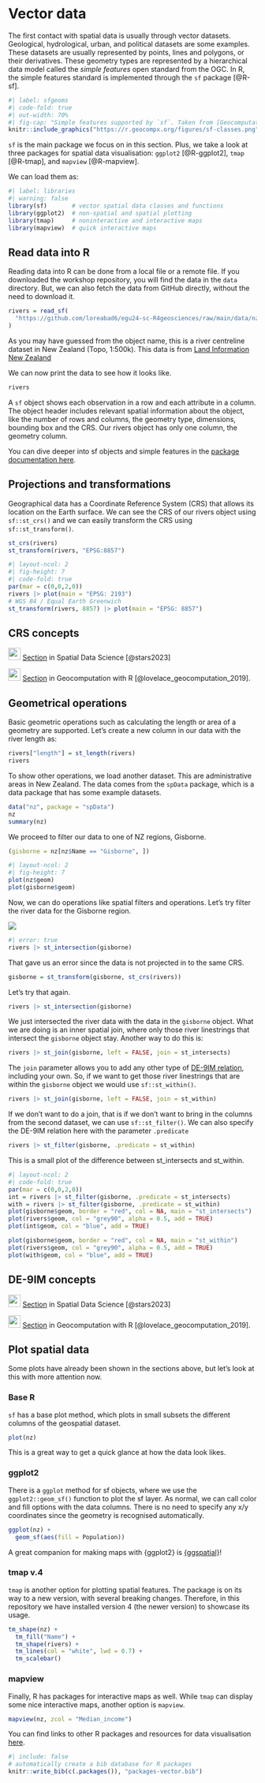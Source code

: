 # Vector data

The first contact with spatial data is usually through vector datasets. 
Geological, hydrological, urban, and political datasets are some examples.
These datasets are usually represented by points, lines and polygons, or their derivatives.
These geometry types are represented by a hierarchical data model called the *simple features* open standard from the OGC.
In R, the simple features standard is implemented through the `sf` package [@R-sf].

```r
#| label: sfgeoms
#| code-fold: true
#| out-width: 70%
#| fig-cap: "Simple features supported by `sf`. Taken from [Geocomputation with R](https://r.geocompx.org/spatial-class#intro-sf)."
knitr::include_graphics("https://r.geocompx.org/figures/sf-classes.png")
```

`sf` is the main package we focus on in this section. 
Plus, we take a look at three packages for spatial data visualisation:
`ggplot2` [@R-ggplot2], `tmap` [@R-tmap], and `mapview` [@R-mapview].

We can load them as:

```r
#| label: libraries
#| warning: false
library(sf)       # vector spatial data classes and functions
library(ggplot2)  # non-spatial and spatial plotting
library(tmap)     # noninteractive and interactive maps
library(mapview)  # quick interactive maps
```

## Read data into R

Reading data into R can be done from a local file or a remote file. 
If you downloaded the workshop repository, you will find the data in the `data` directory.
But, we can also fetch the data from GitHub directly, without the need to download it. 

```r
rivers = read_sf(
  "https://github.com/loreabad6/egu24-sc-R4geosciences/raw/main/data/nz-river-centrelines-topo-1500k.gpkg"
)
```

As you may have guessed from the object name, this is a river centreline dataset in New Zealand (Topo, 1:500k).
This data is from [Land Information New Zealand](https://data.linz.govt.nz/layer/50223-nz-river-centrelines-topo-1500k/)

We can now print the data to see how it looks like.

```r
rivers
```

A `sf` object shows each observation in a row and each attribute in a column.
The object header includes relevant spatial information about the object, 
like the number of rows and columns, the geometry type, dimensions, bounding box and the CRS.
Our rivers object has only one column, the geometry column.

::: {.callout-note}
You can dive deeper into sf objects and simple features in the [package documentation here](https://r-spatial.github.io/sf/articles/sf1.html).
:::

## Projections and transformations

Geographical data has a Coordinate Reference System (CRS) that allows its location on the Earth surface.
We can see the CRS of our rivers object using `sf::st_crs()` and we can easily transform the CRS using `sf::st_transform()`.

```r
st_crs(rivers)
st_transform(rivers, "EPSG:8857")
```

```r
#| layout-ncol: 2
#| fig-height: 7
#| code-fold: true
par(mar = c(0,0,2,0))
rivers |> plot(main = "EPSG: 2193")
# WGS 84 / Equal Earth Greenwich
st_transform(rivers, 8857) |> plot(main = "EPSG: 8857")
```

::: {.callout-tip}
# CRS concepts 

![](https://r-spatial.org/book/images/cover.jpg){width=25} [Section](https://r-spatial.org/book/02-Spaces.html#sec-crs) in Spatial Data Science [@stars2023] 

![](https://r.geocompx.org/images/cover.png){width=25} [Section](https://r.geocompx.org/spatial-class#crs-intro) in Geocomputation with R [@lovelace_geocomputation_2019].
:::

## Geometrical operations

Basic geometric operations such as calculating the length or area of a geometry are supported.
Let's create a new column in our data with the river length as:

```r
rivers["length"] = st_length(rivers)
rivers
```

To show other operations, we load another dataset.
This are administrative areas in New Zealand. 
The data comes from the `spData` package, which is a data package that has some example datasets.

```r
data("nz", package = "spData")
nz
summary(nz)
```

We proceed to filter our data to one of NZ regions, Gisborne. 

```r
(gisborne = nz[nz$Name == "Gisborne", ])
```

```r
#| layout-ncol: 2
#| fig-height: 7
plot(nz$geom)
plot(gisborne$geom)
```

Now, we can do operations like spatial filters and operations.
Let's try filter the river data for the Gisborne region.

[![](https://cdn.myportfolio.com/45214904-6a61-4e23-98d6-b140f8654a40/d6b4f8cb-53bf-49d5-822c-e45cd01204a4_rw_1920.png?h=9f4b33568bc02517ffe006cd7bba24f7)]{.aside}

```r
#| error: true
rivers |> st_intersection(gisborne)
```

That gave us an error since the data is not projected in to the same CRS. 

```r
gisborne = st_transform(gisborne, st_crs(rivers))
```

Let's try that again. 

```r
rivers |> st_intersection(gisborne)
```

We just intersected the river data with the data in the `gisborne` object.
What we are doing is an inner spatial join, where only those river linestrings that intersect the `gisborne` object stay.
Another way to do this is:

```r
rivers |> st_join(gisborne, left = FALSE, join = st_intersects)
```

The `join` parameter allows you to add any other type of [DE-9IM relation](https://en.wikipedia.org/wiki/DE-9IM), including your own.
So, if we want to get those river linestrings that are within the `gisborne` object we would use `sf::st_within()`. 

```r
rivers |> st_join(gisborne, left = FALSE, join = st_within)
```

If we don't want to do a join, that is if we don't want to bring in the columns from the second dataset, we can use `sf::st_filter()`. 
We can also specify the DE-9IM relation here with the parameter `.predicate`
```r
rivers |> st_filter(gisborne, .predicate = st_within)
```

This is a small plot of the difference between st_intersects and st_within.

```r
#| layout-ncol: 2
#| code-fold: true
par(mar = c(0,0,2,0))
int = rivers |> st_filter(gisborne, .predicate = st_intersects)
with = rivers |> st_filter(gisborne, .predicate = st_within)
plot(gisborne$geom, border = "red", col = NA, main = "st_intersects")
plot(rivers$geom, col = "grey90", alpha = 0.5, add = TRUE)
plot(int$geom, col = "blue", add = TRUE)

plot(gisborne$geom, border = "red", col = NA, main = "st_within")
plot(rivers$geom, col = "grey90", alpha = 0.5, add = TRUE)
plot(with$geom, col = "blue", add = TRUE)
```

::: {.callout-tip}
# DE-9IM concepts 

![](https://r-spatial.org/book/images/cover.jpg){width=25} [Section](https://r-spatial.org/book/03-Geometries.html#sec-de9im) in Spatial Data Science [@stars2023] 

![](https://r.geocompx.org/images/cover.png){width=25} [Section](https://r.geocompx.org/spatial-operations#DE-9IM-strings) in Geocomputation with R [@lovelace_geocomputation_2019].
:::

## Plot spatial data

Some plots have already been shown in the sections above, but let's look at this with more attention now.

### Base R

`sf` has a base plot method, which plots in small subsets the different columns of the geospatial dataset.

```r
plot(nz)
```

This is a great way to get a quick glance at how the data look likes.

### ggplot2

There is a `ggplot` method for sf objects, where we use the `ggplot2::geom_sf()` function to plot the sf layer.
As normal, we can call color and fill options with the data columns.
There is no need to specify any x/y coordinates since the geometry is recognised automatically.

```r
ggplot(nz) +
  geom_sf(aes(fill = Population))
```

::: {.callout-tip}
A great companion for making maps with {ggplot2} is [{ggspatial}](https://paleolimbot.github.io/ggspatial/index.html)!
:::

### tmap v.4

`tmap` is another option for plotting spatial features.
The package is on its way to a new version, with several breaking changes. 
Therefore, in this repository we have installed version 4 (the newer version) to showcase its usage.

```r
tm_shape(nz) +
  tm_fill("Name") +
  tm_shape(rivers) +
  tm_lines(col = "white", lwd = 0.7) +
  tm_scalebar()
```

### mapview

Finally, R has packages for interactive maps as well. 
While `tmap` can display some nice interactive maps, another option is `mapview`.

```r
mapview(nz, zcol = "Median_income")
```


::: {.callout-note}
You can find links to other R packages and resources for data visualisation [here](https://loreabad6.github.io/foss4g/slides.html).
:::

```r
#| include: false
# automatically create a bib database for R packages
knitr::write_bib(c(.packages()), "packages-vector.bib")
```
